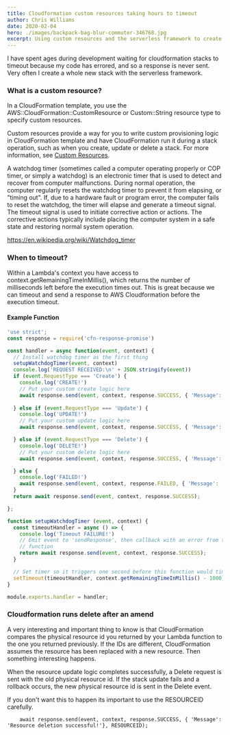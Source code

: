 ```yaml
---
title: Cloudformation custom resources taking hours to timeout
author: Chris Williams
date: 2020-02-04
hero: ./images/backpack-bag-blur-commuter-346768.jpg
excerpt: Using custom resources and the serverless framework to create AWS resources.
---
```


I have spent ages during development waiting for cloudformation stacks to timeout because my code has errored,
and so a response is never sent. Very often I create a whole new stack with the serverless framework.

### What is a custom resource?

In a CloudFormation template, you use the AWS::CloudFormation::CustomResource or Custom::String resource type to
specify custom resources.

Custom resources provide a way for you to write custom provisioning logic in CloudFormation template and
have CloudFormation run it during a stack operation, such as when you create, update or delete a stack.
For more information,
see [Custom Resources](https://docs.aws.amazon.com/AWSCloudFormation/latest/UserGuide/template-custom-resources.html).


A watchdog timer (sometimes called a computer operating properly or COP timer, or simply a watchdog) is an electronic timer
that is used to detect and recover from computer malfunctions. During normal operation, the computer regularly resets the
watchdog timer to prevent it from elapsing, or "timing out". If, due to a hardware fault or program error, the computer
fails to reset the watchdog, the timer will elapse and generate a timeout signal. The timeout signal is used to
initiate corrective action or actions. The corrective actions typically include placing the computer system in a safe state
and restoring normal system operation.

 https://en.wikipedia.org/wiki/Watchdog_timer

### When to timeout?

Within a Lambda's context you have access to context.getRemainingTimeInMillis(), which returns the number of milliseconds left before
the execution times out. This is great because we can timeout and send a response to AWS Cloudformation before the execution timeout.

#### Example Function

```js
'use strict';
const response = require('cfn-response-promise')

const handler = async function(event, context) {
  // Install watchdog timer as the first thing
  setupWatchdogTimer(event, context)
  console.log('REQUEST RECEIVED:\n' + JSON.stringify(event))
  if (event.RequestType === 'Create') {
    console.log('CREATE!')
    // Put your custom create logic here
    await response.send(event, context, response.SUCCESS, { 'Message': 'Resource creation successful!' });
    
  } else if (event.RequestType === 'Update') {
    console.log('UPDATE!')
    // Put your custom update logic here
    await response.send(event, context, response.SUCCESS, { 'Message': 'Resource update successful!' });

  } else if (event.RequestType === 'Delete') {
    console.log('DELETE!')
    // Put your custom delete logic here
    await response.send(event, context, response.SUCCESS, { 'Message': 'Resource deletion successful!'});

  } else {
    console.log('FAILED!')
    await response.send(event, context, response.FAILED, { 'Message': 'Resource request type not known!'});
  }
  return await response.send(event, context, response.SUCCESS);

};

function setupWatchdogTimer (event, context) {
  const timeoutHandler = async () => {
    console.log('Timeout FAILURE!')
    // Emit event to 'sendResponse', then callback with an error from this
    // function
    return await response.send(event, context, response.SUCCESS);
  }

  // Set timer so it triggers one second before this function would timeout
  setTimeout(timeoutHandler, context.getRemainingTimeInMillis() - 1000)
}

module.exports.handler = handler;
```

### Cloudformation runs delete after an amend

A very interesting and important thing to know is that CloudFormation compares the physical resource id you returned
by your Lambda function to the one you returned previously. If the IDs are different, CloudFormation assumes the
resource has been replaced with a new resource. Then something interesting happens.

When the resource update logic completes successfully, a Delete request is sent with the old physical resource id.
If the stack update fails and a rollback occurs, the new physical resource id is sent in the Delete event.

If you don't want this to happen its important to use the RESOURCEID carefully.

```nodejs
    await response.send(event, context, response.SUCCESS, { 'Message': 'Resource deletion successful!'}, RESOURCEID);
```
